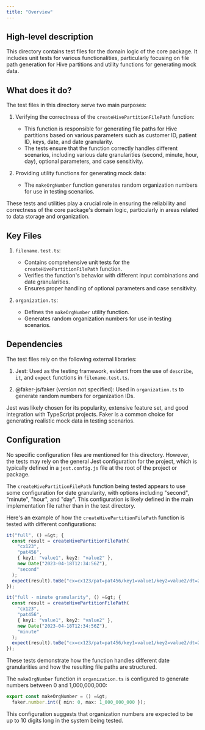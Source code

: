 ```yaml
---
title: "Overview"
---
```


## High-level description
This directory contains test files for the domain logic of the core package. It includes unit tests for various functionalities, particularly focusing on file path generation for Hive partitions and utility functions for generating mock data.

## What does it do?
The test files in this directory serve two main purposes:

1. Verifying the correctness of the `createHivePartitionFilePath` function:
   - This function is responsible for generating file paths for Hive partitions based on various parameters such as customer ID, patient ID, keys, date, and date granularity.
   - The tests ensure that the function correctly handles different scenarios, including various date granularities (second, minute, hour, day), optional parameters, and case sensitivity.

2. Providing utility functions for generating mock data:
   - The `makeOrgNumber` function generates random organization numbers for use in testing scenarios.

These tests and utilities play a crucial role in ensuring the reliability and correctness of the core package's domain logic, particularly in areas related to data storage and organization.

## Key Files

1. `filename.test.ts`:
   - Contains comprehensive unit tests for the `createHivePartitionFilePath` function.
   - Verifies the function's behavior with different input combinations and date granularities.
   - Ensures proper handling of optional parameters and case sensitivity.

2. `organization.ts`:
   - Defines the `makeOrgNumber` utility function.
   - Generates random organization numbers for use in testing scenarios.

## Dependencies
The test files rely on the following external libraries:

1. Jest: Used as the testing framework, evident from the use of `describe`, `it`, and `expect` functions in `filename.test.ts`.

2. @faker-js/faker (version not specified): Used in `organization.ts` to generate random numbers for organization IDs.

Jest was likely chosen for its popularity, extensive feature set, and good integration with TypeScript projects. Faker is a common choice for generating realistic mock data in testing scenarios.

## Configuration
No specific configuration files are mentioned for this directory. However, the tests may rely on the general Jest configuration for the project, which is typically defined in a `jest.config.js` file at the root of the project or package.

The `createHivePartitionFilePath` function being tested appears to use some configuration for date granularity, with options including "second", "minute", "hour", and "day". This configuration is likely defined in the main implementation file rather than in the test directory.

Here's an example of how the `createHivePartitionFilePath` function is tested with different configurations:

```typescript
it("full", () =&gt; {
  const result = createHivePartitionFilePath(
    "cx123",
    "pat456",
    { key1: "value1", key2: "value2" },
    new Date("2023-04-18T12:34:56Z"),
    "second"
  );
  expect(result).toBe("cx=cx123/pat=pat456/key1=value1/key2=value2/dt=2023-04-18/hr=12/min=34/sec=56");
});

it("full - minute granularity", () =&gt; {
  const result = createHivePartitionFilePath(
    "cx123",
    "pat456",
    { key1: "value1", key2: "value2" },
    new Date("2023-04-18T12:34:56Z"),
    "minute"
  );
  expect(result).toBe("cx=cx123/pat=pat456/key1=value1/key2=value2/dt=2023-04-18/hr=12/min=34");
});
```

These tests demonstrate how the function handles different date granularities and how the resulting file paths are structured.

The `makeOrgNumber` function in `organization.ts` is configured to generate numbers between 0 and 1,000,000,000:

```typescript
export const makeOrgNumber = () =&gt;
  faker.number.int({ min: 0, max: 1_000_000_000 });
```

This configuration suggests that organization numbers are expected to be up to 10 digits long in the system being tested.